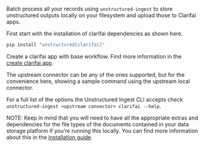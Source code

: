 Batch process all your records using `unstructured-ingest` to store unstructured outputs locally on your filesystem and upload those to Clarifai apps.

First start with the installation of clarifai dependencies as shown here.

```bash
pip install "unstructured[clarifai]"
```

Create a clarifai app with base workflow. Find more information in the [create clarifai app](https://docs.clarifai.com/clarifai-basics/applications/create-an-application/).


<CodeGroup>

  <ClarifaiSh />

  <ClarifaiPy />

</CodeGroup>


The upstream connector can be any of the ones supported, but for the convenience here, showing a sample command using the upstream local connector.

For a full list of the options the Unstructured Ingest CLI accepts check `unstructured-ingest <upstream connector> clarifai --help`.

NOTE: Keep in mind that you will need to have all the appropriate extras and dependencies for the file types of the documents contained in your data storage platform if you’re running this locally. You can find more information about this in the [installation guide](/open-source/installation/overview).
